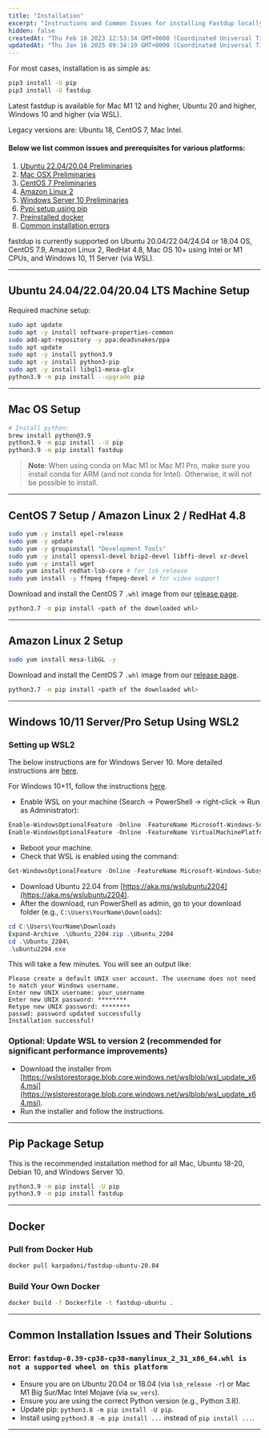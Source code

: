 ```yaml
---
title: "Installation"
excerpt: "Instructions and Common Issues for installing Fastdup locally or using Docker"
hidden: false
createdAt: "Thu Feb 16 2023 12:53:34 GMT+0000 (Coordinated Universal Time)"
updatedAt: "Thu Jan 16 2025 09:34:19 GMT+0000 (Coordinated Universal Time)"
---
```


For most cases, installation is as simple as:

```bash
pip3 install -U pip 
pip3 install -U fastdup
```

Latest fastdup is available for Mac M1 12 and higher, Ubuntu 20 and higher, Windows 10 and higher (via WSL).

Legacy versions are: Ubuntu 18, CentOS 7, Mac Intel.

#### Below we list common issues and prerequisites for various platforms:

1. [Ubuntu 22.04/20.04 Preliminaries](#ubuntu)  
2. [Mac OSX Preliminaries](#macosx)  
3. [CentOS 7 Preliminaries](#centos7)  
4. [Amazon Linux 2](#amazon_linux)  
5. [Windows Server 10 Preliminaries](#windows10)  
6. [Pypi setup using pip](#pypi)  
7. [Preinstalled docker](#docker)  
8. [Common installation errors](#common)

fastdup is currently supported on Ubuntu 20.04/22.04/24.04 or 18.04 OS, CentOS 7.9, Amazon Linux 2, RedHat 4.8, Mac OS 10+ using Intel or M1 CPUs, and Windows 10, 11 Server (via WSL).

---

## Ubuntu 24.04/22.04/20.04 LTS Machine Setup <a name="ubuntu"></a>

Required machine setup:

```bash
sudo apt update
sudo apt -y install software-properties-common
sudo add-apt-repository -y ppa:deadsnakes/ppa
sudo apt update
sudo apt -y install python3.9
sudo apt -y install python3-pip
sudo apt -y install libgl1-mesa-glx
python3.9 -m pip install --upgrade pip
```

---

## Mac OS Setup <a name="macosx"></a>

```bash
# Install python:
brew install python@3.9
python3.9 -m pip install --U pip
python3.9 -m pip install fastdup
```

> **Note**: When using conda on Mac M1 or Mac M1 Pro, make sure you install conda for ARM (and not conda for Intel). Otherwise, it will not be possible to install.

---

## CentOS 7 Setup / Amazon Linux 2 / RedHat 4.8 <a name="centos7"></a>

```bash
sudo yum -y install epel-release
sudo yum -y update
sudo yum -y groupinstall "Development Tools"
sudo yum -y install openssl-devel bzip2-devel libffi-devel xz-devel
sudo yum -y install wget
sudo yum install redhat-lsb-core # for lsb_release
sudo yum install -y ffmpeg ffmpeg-devel # for video support
```

Download and install the CentOS 7 `.whl` image from our [release page](https://github.com/visual-layer/fastdup/releases).

```bash
python3.7 -m pip install <path of the downloaded whl>
```

---

## Amazon Linux 2 Setup <a name="amazon_linux"></a>

```bash
sudo yum install mesa-libGL -y
```

Download and install the CentOS 7 `.whl` image from our [release page](https://github.com/visual-layer/fastdup/releases).

```bash
python3.7 -m pip install <path of the downloaded whl>
```

---

## Windows 10/11 Server/Pro Setup Using WSL2 <a name="windows10"></a>

### Setting up WSL2

The below instructions are for Windows Server 10. More detailed instructions are [here](https://learn.microsoft.com/en-us/windows/wsl/install-on-server).

For Windows 10+11, follow the instructions [here](https://learn.microsoft.com/en-us/windows/wsl/install).

- Enable WSL on your machine (Search -> PowerShell -> right-click -> Run as Administrator):

```powershell
Enable-WindowsOptionalFeature -Online -FeatureName Microsoft-Windows-Subsystem-Linux
Enable-WindowsOptionalFeature -Online -FeatureName VirtualMachinePlatform
```

- Reboot your machine.
- Check that WSL is enabled using the command:

```powershell
Get-WindowsOptionalFeature -Online -FeatureName Microsoft-Windows-Subsystem-Linux
```

- Download Ubuntu 22.04 from [https://aka.ms/wslubuntu2204](https://aka.ms/wslubuntu2204).
- After the download, run PowerShell as admin, go to your download folder (e.g., `C:\Users\YourName\Downloads`):

```powershell
cd C:\Users\YourName\Downloads
Expand-Archive .\Ubuntu_2204.zip .\Ubuntu_2204
cd .\Ubuntu_2204\
.\ubuntu2204.exe
```

This will take a few minutes. You will see an output like:

```plaintext
Please create a default UNIX user account. The username does not need to match your Windows username.
Enter new UNIX username: your_username
Enter new UNIX password: ********
Retype new UNIX password: ********
passwd: password updated successfully
Installation successful!
```

### Optional: Update WSL to version 2 (recommended for significant performance improvements)

- Download the installer from [https://wslstorestorage.blob.core.windows.net/wslblob/wsl_update_x64.msi](https://wslstorestorage.blob.core.windows.net/wslblob/wsl_update_x64.msi).
- Run the installer and follow the instructions.

---

## Pip Package Setup <a name="pypi"></a>

This is the recommended installation method for all Mac, Ubuntu 18-20, Debian 10, and Windows Server 10.

```bash
python3.9 -m pip install -U pip
python3.9 -m pip install fastdup
```

---

## Docker <a name="docker"></a>

### Pull from Docker Hub

```bash
docker pull karpadoni/fastdup-ubuntu-20.04
```

### Build Your Own Docker

```bash
docker build -f Dockerfile -t fastdup-ubuntu .
```

---

## Common Installation Issues and Their Solutions <a name="common"></a>

### Error: `fastdup-0.39-cp38-cp38-manylinux_2_31_x86_64.whl is not a supported wheel on this platform`

- Ensure you are on Ubuntu 20.04 or 18.04 (via `lsb_release -r`) or Mac M1 Big Sur/Mac Intel Mojave (via `sw_vers`).
- Ensure you are using the correct Python version (e.g., Python 3.8).
- Update pip: `python3.8 -m pip install -U pip`.
- Install using `python3.8 -m pip install ...` instead of `pip install ...`.

---


